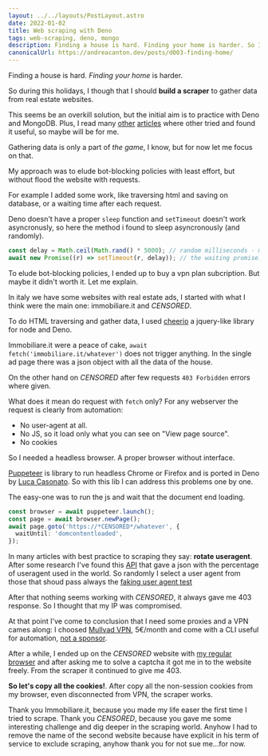```yaml
---
layout: ../../layouts/PostLayout.astro
date: 2022-01-02
title: Web scraping with Deno
tags: web-scraping, deno, mongo
description: Finding a house is hard. Finding your home is harder. So I though that I should build a scraper to gather data from real estate websites with Deno and MongoDB.
canonicalUrl: https://andreacanton.dev/posts/d003-finding-home/
---
```


Finding a house is hard. _Finding your home_ is harder.

So during this holidays, I though that I should **build a scraper** to gather data from real estate websites.

This seems be an overkill solution, but the initial aim is to practice with Deno and MongoDB.
Plus, I read many [other](https://mattrighetti.com/2022/04/05/i-need-to-find-an-appartment.html) [articles](https://towardsdatascience.com/web-scraping-apartment-listings-in-stockholm-3fcebacf8be6) where other tried and found it useful, so maybe will be for me.

Gathering data is only a part of _the game_, I know, but for now let me focus on that.

My approach was to elude bot-blocking policies with least effort, but without flood the website with requests.

For example I added some work, like traversing html and saving on database, or a waiting time after each request.

Deno doesn't have a proper `sleep` function and `setTimeout` doesn't work asyncronusly, so here the method i found to sleep asyncronously (and randomly).

```ts
const delay = Math.ceil(Math.rand() * 5000); // random milliseconds - max 5 seconds
await new Promise((r) => setTimeout(r, delay)); // the waiting promise.
```

To elude bot-blocking policies, I ended up to buy a vpn plan subcription.
But maybe it didn't worth it. Let me explain.

In italy we have some websites with real estate ads, I started with what I think were the main one: immobiliare.it and _CENSORED_.

To do HTML traversing and gather data, I used [cheerio](https://deno.land/x/cheerio) a jquery-like library for node and Deno.

Immobiliare.it were a peace of cake, `await fetch('immobiliare.it/whatever')` does not trigger anything. In the single ad page there was a json object with all the data of the house.

On the other hand on _CENSORED_ after few requests `403 Forbidden` errors where given.

What does it mean do request with `fetch` only? For any webserver the request is clearly from automation:

- No user-agent at all.
- No JS, so it load only what you can see on "View page source".
- No cookies

So I needed a headless browser. A proper browser without interface.

[Puppeteer](https://deno.land/x/puppeteer) is library to run headless Chrome or Firefox and is ported in Deno by [Luca Casonato](https://lcas.dev/). So with this lib I can address this problems one by one.

The easy-one was to run the js and wait that the document end loading.

```ts
const browser = await puppeteer.launch();
const page = await browser.newPage();
await page.goto('https://*CENSORED*/whatever', {
  waitUntil: 'domcontentloaded',
});
```

In many articles with best practice to scraping they say: **rotate useragent**.
After some research I've found this [API](https://github.com/Denoed/UserAgents) that gave a json with the percentage of useragent used in the world. So randomly I select a user agent from those that shoud pass always the [faking user agent test](https://i-know-you-faked-user-agent.glitch.me/)

After that nothing seems working with _CENSORED_, it always gave me 403 response. So I thought that my IP was compromised.

At that point I've come to conclusion that I need some proxies and a VPN cames along: I choosed [Mullvad VPN](https://mullvad.net), 5€/month and come with a CLI useful for automation, [not a sponsor](https://mullvad.net/en/help/policy-reviews-advertising-and-affiliates/).

After a while, I ended up on the _CENSORED_ website with [my regular browser](https://www.mozilla.org/en-US/firefox/new/) and after asking me to solve a captcha it got me in to the website freely. From the scraper it continued to give me 403.

**So let's copy all the cookies!**. After copy all the non-session cookies from my browser, even disconnected from VPN, the scraper works.

Thank you Immobiliare.it, because you made my life easer the first time I tried to scrape.
Thank you _CENSORED_, because you gave me some interesting challenge and dig deeper in the scraping world.
Anyhow I had to remove the name of the second website because have explicit in his term of service to exclude scraping, anyhow thank you for not sue me...for now.
